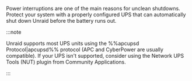 Power interruptions are one of the main reasons for unclean shutdowns. Protect your system with a properly configured UPS that can automatically shut down Unraid before the battery runs out.

:::note

Unraid supports most UPS units using the %%apcupsd Protocol|apcupsd%% protocol (APC and CyberPower are usually compatible). If your UPS isn't supported, consider using the Network UPS Tools (NUT) plugin from Community Applications.

:::
